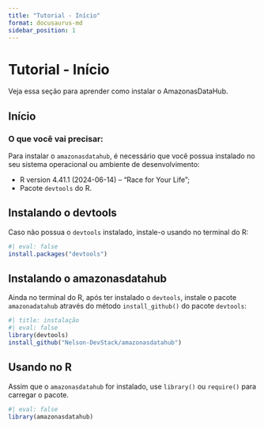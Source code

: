 ```yaml
---
title: "Tutorial - Início"
format: docusaurus-md
sidebar_position: 1
---
```


# Tutorial - Início

Veja essa seção para aprender como instalar o AmazonasDataHub.

## Início

### O que você vai precisar:

Para instalar o `amazonasdatahub`, é necessário que você possua instalado no seu sistema operacional ou ambiente de desenvolvimento:

- R version 4.41.1 (2024-06-14) -- "Race for Your Life";
- Pacote `devtools` do R.

## Instalando o devtools

Caso não possua o `devtools` instalado, instale-o usando no terminal do R:

```r
#| eval: false
install.packages("devtools")
```


## Instalando o amazonasdatahub

Ainda no terminal do R, após ter instalado o `devtools`, instale o pacote `amazonadatahub` através do método `install_github()` do pacote ```devtools```:

```r
#| title: instalação
#| eval: false
library(devtools)
install_github("Nelson-DevStack/amazonasdatahub")
```

## Usando no R

Assim que o `amazonasdatahub` for instalado, use `library()` ou `require()` para carregar o pacote.

```r
#| eval: false
library(amazonasdatahub)
```




